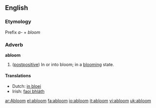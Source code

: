 ==English==

===Etymology===
Prefix ''a-'' + ''bloom''

===Adverb===
'''abloom'''

# ([[postpositive]]) In or into bloom; in a [[blooming]] state.

====Translations====
{{top}}
*Dutch: [[in bloei]]
*Irish: [[faoi bhláth]]
{{mid}}
{{bottom}}

[[ar:Abloom]]
[[el:abloom]]
[[fa:abloom]]
[[io:abloom]]
[[it:abloom]]
[[vi:abloom]]
[[uk:abloom]]